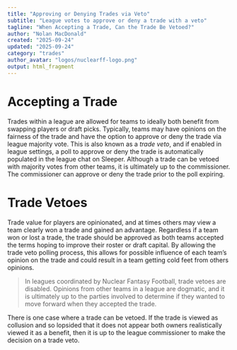 ```yaml
---
title: "Approving or Denying Trades via Veto"
subtitle: "League votes to approve or deny a trade with a veto"
tagline: "When Accepting a Trade, Can the Trade Be Vetoed?"
author: "Nolan MacDonald"
created: "2025-09-24"
updated: "2025-09-24"
category: "trades"
author_avatar: "logos/nuclearff-logo.png"
output: html_fragment
---
```


# Accepting a Trade

Trades within a league are allowed for teams to ideally both benefit from 
swapping players or draft picks.
Typically, teams may have opinions on the fairness of the trade and have
the option to approve or deny the trade via league majority vote.
This is also known as a *trade veto*, and if enabled in league settings,
a poll to approve or deny the trade is automatically populated in the league
chat on Sleeper.
Although a trade can be vetoed with majority votes from other teams, it is
ultimately up to the commissioner.
The commissioner can approve or deny the trade prior to the poll expiring.

# Trade Vetoes

Trade value for players are opinionated, and at times others may view a team
clearly won a trade and gained an advantage.
Regardless if a team won or lost a trade, the trade should be approved 
as both teams accepted the terms hoping to improve their roster or draft capital.
By allowing the trade veto polling process, this allows for possible 
influence of each team's opinion on the trade and could result in a team
getting cold feet from others opinions.

<blockquote>
In leagues coordinated by Nuclear Fantasy Football, trade vetoes are disabled.
Opinions from other teams in a league are dogmatic, and it is ultimately
up to the parties involved to determine if they wanted to move forward when they
accepted the trade.
</blockquote>

There is one case where a trade can be vetoed.
If the trade is viewed as collusion and so lopsided that it does not appear
both owners realistically viewed it as a benefit, then it is up to the league
commissioner to make the decision on a trade veto.